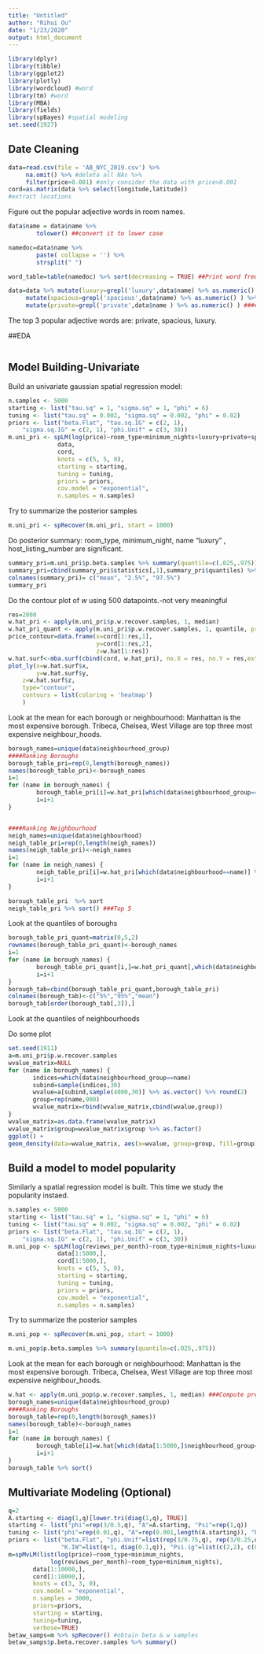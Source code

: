 ```yaml
---
title: "Untitled"
author: "Rihui Ou"
date: "1/23/2020"
output: html_document
---
```


```r
library(dplyr)
library(tibble)
library(ggplot2)
library(plotly)
library(wordcloud) #word
library(tm) #word
library(MBA)
library(fields)
library(spBayes) #spatial modeling
set.seed(1927)
```

## Date Cleaning

```r
data=read.csv(file = 'AB_NYC_2019.csv') %>%
     na.omit() %>% #deleta all NAs %>% 
     filter(price>0.001) #only consider the data with price>0.001
cord=as.matrix(data %>% select(longitude,latitude))
#extract locations
```

Figure out the popular adjective words in room names.
```r
data$name = data$name %>% 
        tolower() ##convert it to lower case

namedoc=data$name %>% 
        paste( collapse = '') %>%
        strsplit(" ") 

word_table=table(namedoc) %>% sort(decreasing = TRUE) ##Print word frequency table

data=data %>% mutate(luxury=grepl('luxury',data$name) %>% as.numeric() )  %>% 
     mutate(spacious=grepl('spacious',data$name) %>% as.numeric() ) %>% 
     mutate(private=grepl('private',data$name ) %>% as.numeric() ) ####Create word indicators of these three words

```
The top 3 popular adjective words are: private, spacious, luxury.

##EDA
```r

```









## Model Building-Univariate
Build an univariate gaussian spatial regression model: 
```r
n.samples <- 5000
starting <- list("tau.sq" = 1, "sigma.sq" = 1, "phi" = 6)
tuning <- list("tau.sq" = 0.002, "sigma.sq" = 0.002, "phi" = 0.02)
priors <- list("beta.Flat", "tau.sq.IG" = c(2, 1),
    "sigma.sq.IG" = c(2, 1), "phi.Unif" = c(3, 30))
m.uni_pri <- spLM(log(price)~room_type+minimum_nights+luxury+private+spacious+calculated_host_listings_count+availability_365,
              data,
              cord,
              knots = c(5, 5, 0),
              starting = starting,
              tuning = tuning, 
              priors = priors, 
              cov.model = "exponential",
              n.samples = n.samples)
```


Try to summarize the posterior samples
```r
m.uni_pri <- spRecover(m.uni_pri, start = 1000)
```
Do posterior summary: room_type, minimum_night, name "luxury" , host_listing_number are significant.
```r
summary_pri=m.uni_pri$p.beta.samples %>% summary(quantile=c(.025,.975))
summary_pri=cbind(summary_pri$statistics[,1],summary_pri$quantiles) %>% round(4)
colnames(summary_pri)= c("mean", "2.5%", "97.5%")
summary_pri
```

Do the contour plot of $w$ using 500 datapoints.-not very meaningful
```r
res=2000
w.hat_pri <- apply(m.uni_pri$p.w.recover.samples, 1, median)
w.hat_pri_quant <- apply(m.uni_pri$p.w.recover.samples, 1, quantile, probs = c(0.05, 0.95),  na.rm = TRUE)
price_contour=data.frame(x=cord[1:res,1],
                         y=cord[1:res,2],
                         z=w.hat[1:res]) 
w.hat.surf<-mba.surf(cbind(cord, w.hat_pri), no.X = res, no.Y = res,extend = TRUE)$xyz.est
plot_ly(x=w.hat.surf$x,
        y=w.hat.surf$y,
    z=w.hat.surf$z, 
    type="contour",
    contours = list(coloring = 'heatmap')
    )

```
Look at the mean for each borough or neighbourhood: Manhattan is the most expensive borough. Tribeca, Chelsea,  West Village are top three most expensive neighbour_hoods.
```r
borough_names=unique(data$neighbourhood_group)
####Ranking Boroughs
borough_table_pri=rep(0,length(borough_names))
names(borough_table_pri)<-borough_names
i=1
for (name in borough_names) {
        borough_table_pri[i]=w.hat_pri[which(data$neighbourhood_group==name)] %>% mean()
        i=i+1
}


####Ranking Neighbourhood
neigh_names=unique(data$neighbourhood)
neigh_table_pri=rep(0,length(neigh_names))
names(neigh_table_pri)<-neigh_names
i=1
for (name in neigh_names) {
        neigh_table_pri[i]=w.hat_pri[which(data$neighbourhood==name)] %>% mean()
        i=i+1
}


```

```r
borough_table_pri  %>% sort
neigh_table_pri %>% sort() ###Top 5
```
Look at the quantiles of boroughs
```r

borough_table_pri_quant=matrix(0,5,2)
rownames(borough_table_pri_quant)<-borough_names
i=1
for (name in borough_names) {
        borough_table_pri_quant[i,]=w.hat_pri_quant[,which(data$neighbourhood_group==name)] %>% rowMeans()
        i=i+1
}
borough_tab=cbind(borough_table_pri_quant,borough_table_pri) 
colnames(borough_tab)<-c("5%","95%","mean")
borough_tab[order(borough_tab[,3]),]
```
Look at the quantiles of neighbourhoods

Do some plot
```r
set.seed(1911)
a=m.uni_pri$p.w.recover.samples
wvalue_matrix=NULL
for (name in borough_names) {
       indices=which(data$neighbourhood_group==name)
       subind=sample(indices,30)
       wvalue=a[subind,sample(4000,30)] %>% as.vector() %>% round(2)
       group=rep(name,900)
       wvalue_matrix=rbind(wvalue_matrix,cbind(wvalue,group))
}
wvalue_matrix=as.data.frame(wvalue_matrix)
wvalue_matrix$group=wvalue_matrix$group %>% as.factor()
ggplot() + 
geom_density(data=wvalue_matrix, aes(x=wvalue, group=group, fill=group),alpha=0.4)
```


## Build a model to model popularity
Similarly a spatial regression model is built. This time we study the popularity instaed.
```r
n.samples <- 5000
starting <- list("tau.sq" = 1, "sigma.sq" = 1, "phi" = 6)
tuning <- list("tau.sq" = 0.002, "sigma.sq" = 0.002, "phi" = 0.02)
priors <- list("beta.Flat", "tau.sq.IG" = c(2, 1),
    "sigma.sq.IG" = c(2, 1), "phi.Unif" = c(3, 30))
m.uni_pop <- spLM(log(reviews_per_month)~room_type+minimum_nights+luxury+private+spacious+calculated_host_listings_count+availability_365,
              data[1:5000,],
              cord[1:5000,],
              knots = c(5, 5, 0),
              starting = starting,
              tuning = tuning, 
              priors = priors, 
              cov.model = "exponential",
              n.samples = n.samples)
```


Try to summarize the posterior samples
```r
m.uni_pop <- spRecover(m.uni_pop, start = 1000)
```

```r
m.uni_pop$p.beta.samples %>% summary(quantile=c(.025,.975))
```

Look at the mean for each borough or neighbourhood: Manhattan is the most expensive borough. Tribeca, Chelsea,  West Village are top three most expensive neighbour_hoods.
```r

w.hat <- apply(m.uni_pop$p.w.recover.samples, 1, median) ###Compute predictive w
borough_names=unique(data$neighbourhood_group)
####Ranking Boroughs
borough_table=rep(0,length(borough_names))
names(borough_table)<-borough_names
i=1
for (name in borough_names) {
        borough_table[i]=w.hat[which(data[1:5000,]$neighbourhood_group==name)] %>% mean()
        i=i+1
}
borough_table %>% sort()

```


## Multivariate Modeling (Optional)
```r
q=2
A.starting <- diag(1,q)[lower.tri(diag(1,q), TRUE)]
starting <- list("phi"=rep(3/0.5,q), "A"=A.starting, "Psi"=rep(1,q))
tuning <- list("phi"=rep(0.01,q), "A"=rep(0.001,length(A.starting)), "Psi"=rep(0.0001,q))
priors <- list("beta.Flat", "phi.Unif"=list(rep(3/0.75,q), rep(3/0.25,q)),
               "K.IW"=list(q+1, diag(0.1,q)), "Psi.ig"=list(c(2,2), c(0.1,0.1)))
m=spMvLM(list(log(price)~room_type+minimum_nights,
            log(reviews_per_month)~room_type+minimum_nights),
       data[1:10000,],
       cord[1:10000,],
       knots = c(3, 3, 0),
       cov.model = "exponential",
       n.samples = 3000,
       priors=priors,
       starting = starting,
       tuning=tuning,
       verbose=TRUE)
betaw_samps=m %>% spRecover() #obtain beta & w samples
betaw_samps$p.beta.recover.samples %>% summary()
```


